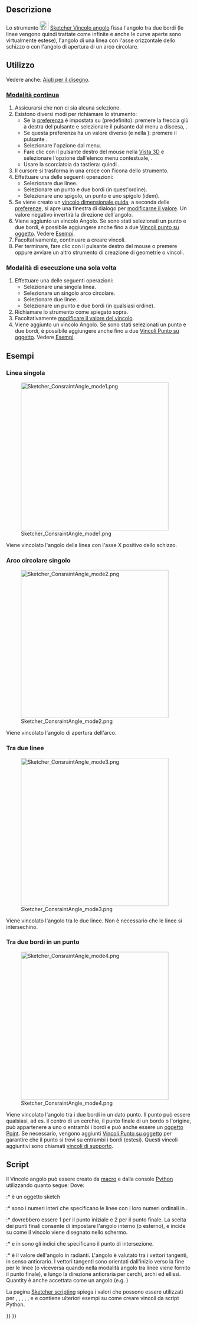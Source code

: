 <languages/>

{{Docnav
|[[Sketcher_ConstrainDiameter/it|Diametro]]
|[[Sketcher_ConstrainLock/it|Fissa]]
|[[Sketcher_Workbench/it|Sketcher]]
|IconL=Sketcher_ConstrainDiameter.svg
|IconR=Sketcher_ConstrainLock.svg
|IconC=Workbench_Sketcher.svg
}}

{{GuiCommand/it
|Name=Sketcher ConstrainAngle
|Name=Sketcher Vincolo angolo
|MenuLocation=Schizzo → Vincoli Sketcher → Vincolo angolo
|Workbenches=[[Sketcher_Workbench/it|Sketcher]]
|Shortcut={{KEY|K}} {{KEY|A}}
|SeeAlso=[[Sketcher_ConstrainPerpendicular/it|Sketcher Vincolo perpendicolare]]
}}

<span id="Description"></span>
==Descrizione==

Lo strumento [[Image:Sketcher_ConstrainAngle.svg|24px]] [[Sketcher_ConstrainAngle/it|Sketcher Vincolo angolo]] fissa l'angolo tra due bordi (le linee vengono quindi trattate come infinite e anche le curve aperte sono virtualmente estese), l'angolo di una linea con l'asse orizzontale dello schizzo o con l'angolo di apertura di un arco circolare.

<span id="Usage"></span>
==Utilizzo==

Vedere anche: [[Sketcher_Workbench/it#Drawing_aids|Aiuti per il disegno]].

<span id="Continue_mode"></span>
===[[Sketcher_Workbench/it#Continue_modes|Modalità continua]]===

# Assicurarsi che non ci sia alcuna selezione.
# Esistono diversi modi per richiamare lo strumento:
#* Se la [[Sketcher_Preferences/it#General|preferenza]] {{MenuCommand|Vincoli dimensionali}} è impostata su {{Value|Strumento singolo}} (predefinito): premere la freccia giù a destra del pulsante {{Button|[[Image:Sketcher_Dimension.svg||x16px]][[Image:Toolbar_flyout_arrow.svg|x16px]]}} e selezionare il pulsante {{MenuCommand|[[Image:Sketcher_ConstrainAngle.svg|16px]] Angolo}}  dal menu a discesa, {{Version/it|1.0}}.
#* Se questa preferenza ha un valore diverso (e nella {{VersionMinus/it|0.21}}): premere il pulsante {{Button|[[Image:Sketcher_ConstrainAngle.svg|16px]] [[Sketcher_ConstrainAngle/it|Angolo]]}}.
#* Selezionare l'opzione {{MenuCommand|Schizzo → Vincoli Sketcher → [[Image:Sketcher_ConstrainAngle.svg|16px]] Angolo}} dal menu.
#* Fare clic con il pulsante destro del mouse nella [[3D_view/it|Vista 3D]] e selezionare l'opzione {{MenuCommand|Dimensione → [[Image:Sketcher_ConstrainAngle.svg|16px]] Angolo}} dall'elenco menu contestuale, {{Version/it|1.0}}.
#* Usare la scorciatoia da tastiera: {{KEY|K}} quindi {{KEY|A}}.
# Il cursore si trasforma in una croce con l'icona dello strumento.
# Effettuare una delle seguenti operazioni:
#* Selezionare due linee.
#* Selezionare un punto e due bordi (in quest'ordine).
#* Selezionare uno spigolo, un punto e uno spigolo (idem).
# Se viene creato un [[Sketcher_ToggleDrivingConstraint/it|vincolo dimensionale guida]], a seconda delle [[Sketcher_Preferences/it#Display|preferenze]], si apre una finestra di dialogo per [[Sketcher_Workbench/it#Edit_constraints|modificarne il valore]]. Un valore negativo invertirà la direzione dell'angolo.
# Viene aggiunto un vincolo Angolo. Se sono stati selezionati un punto e due bordi, è possibile aggiungere anche fino a due [[Sketcher_ConstrainPointOnObject/it|Vincoli punto su oggetto]]. Vedere [[#Tra_due_bordi_in_un_punto|Esempi]].
# Facoltativamente, continuare a creare vincoli.
# Per terminare, fare clic con il pulsante destro del mouse o premere {{KEY|Esc}} oppure avviare un altro strumento di creazione di geometrie o vincoli.

<span id="Run-once_mode"></span>
===Modalità di esecuzione una sola volta===

# Effettuare una delle seguenti operazioni:
#* Selezionare una singola linea.
#* Selezionare un singolo arco circolare.
#* Selezionare due linee.
#* Selezionare un punto e due bordi (in qualsiasi ordine).
# Richiamare lo strumento come spiegato sopra.
# Facoltativamente [[Sketcher_Workbench/it#Edit_constraints|modificare il valore del vincolo]].
# Viene aggiunto un vincolo Angolo. Se sono stati selezionati un punto e due bordi, è possibile aggiungere anche fino a due [[Sketcher_ConstrainPointOnObject/it|Vincoli Punto su  oggetto]]. Vedere [[#Tra_due_bordi_in_un_punto|Esempi]].

<span id="Examples"></span>
==Esempi==

<span id="Single_line"></span>
===Linea singola===

[[Image:Sketcher_ConsraintAngle_mode1.png|400px]]

Viene vincolato l'angolo della linea con l'asse X positivo dello schizzo.

<span id="Single_circular_arc"></span>
===Arco circolare singolo===

[[Image:Sketcher_ConsraintAngle_mode2.png|400px]]

Viene vincolato l'angolo di apertura dell'arco.

<span id="Between_two_lines"></span>
===Tra due linee===

[[Image:Sketcher_ConsraintAngle_mode3.png|400px]]

Viene vincolato l'angolo tra le due linee. Non è necessario che le linee si intersechino. 

<span id="Between_two_edges_at_point"></span>
===Tra due bordi in un punto===

[[Image:Sketcher_ConsraintAngle_mode4.png|400px]]

Viene vincolato l'angolo tra i due bordi in un dato punto. Il punto può essere qualsiasi, ad es. il centro di un cerchio, il punto finale di un bordo o l'origine, può appartenere a uno o entrambi i bordi e può anche essere un [[Sketcher_CreatePoint/it|oggetto Point]]. Se necessario, vengono aggiunti [[Sketcher_ConstrainPointOnObject/it|Vincoli Punto su oggetto]] per garantire che il punto si trovi su entrambi i bordi (estesi). Questi vincoli aggiuntivi sono chiamati [[Sketcher_helper_constraint/it|vincoli di supporto]].

<span id="Scripting"></span>
==Script==

Il Vincolo angolo può essere creato da [[Macros/it|macro]] e dalla console [[Python/it|Python]] utilizzando quanto segue:
{{Code|code=
# line slope angle
Sketch.addConstraint(Sketcher.Constraint('Angle',iline,angle))

# angular span of arc
Sketch.addConstraint(Sketcher.Constraint('Angle',iarc,angle))

# angle between lines
Sketch.addConstraint(Sketcher.Constraint('Angle',iline1,pointpos1,iline2,pointpos2,angle))

# angle-via-point (no helper constraints are added automatically when from python)
Sketch.addConstraint(Sketcher.Constraint('AngleViaPoint',icurve1,icurve2,geoidpoint,pointpos,angle))
}}
Dove:
:* {{incode|Sketch}} è un oggetto sketch
:* {{incode|iline, iline1, iline2}} sono i numeri interi che specificano le linee con i loro numeri ordinali in {{incode|Sketch}}.
:* {{incode|pointpos1, pointpos2}} dovrebbero essere 1 per il punto iniziale e 2 per il punto finale. La scelta dei punti finali consente di impostare l'angolo interno (o esterno), e incide su come il vincolo viene disegnato nello schermo.
:* {{incode|geoidpoint}} e {{incode|pointpos}} in {{incode|AngleViaPoint}} sono gli indici che specificano il punto di intersezione.
:* {{incode|angle}} è il valore dell'angolo in radianti. L'angolo è valutato tra i vettori tangenti, in senso antiorario. I vettori tangenti sono orientati dall'inizio verso la fine per le linee (o viceversa quando nella modalità angolo tra linee viene fornito il punto finale), e lungo la direzione antioraria per cerchi, archi ed ellissi. Quantity è anche accettata come un angolo (e.g. {{incode|App.Units.Quantity('45 deg')}})

La pagina [[Sketcher_scripting/it|Sketcher scripting]] spiega i valori che possono essere utilizzati per {{incode|iline}}, {{incode|iline1}}, {{incode|iline2}}, {{incode|pointpos1}}, {{incode|pointpos2}}, {{incode|geoidpoint}} e {{incode|pointpos}} e contiene ulteriori esempi su come creare vincoli da script Python.


{{Docnav
|[[Sketcher_ConstrainDiameter/it|Diametro]]
|[[Sketcher_ConstrainLock/it|Fissa]]
|[[Sketcher_Workbench/it|Sketcher]]
|IconL=Sketcher_ConstrainDiameter.svg
|IconR=Sketcher_ConstrainLock.svg
|IconC=Workbench_Sketcher.svg
}}

{{Sketcher_Tools_navi{{#translation:}}}}
{{Userdocnavi{{#translation:}}}}